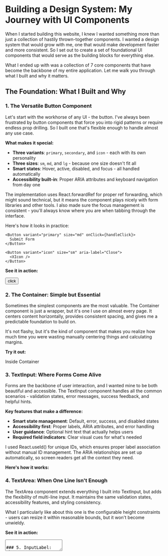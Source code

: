 

# Building a Design System: My Journey with UI Components

When I started building this website, I knew I wanted something more than just a collection of hastily thrown-together components. I wanted a design system that would grow with me, one that would make development faster and more consistent. So I set out to create a set of foundational UI components that would serve as the building blocks for everything else.

What I ended up with was a collection of 7 core components that have become the backbone of my entire application. Let me walk you through what I built and why it matters.

## The Foundation: What I Built and Why

### 1. The Versatile Button Component

Let's start with the workhorse of any UI - the button. I've always been frustrated by button components that force you into rigid patterns or require endless prop drilling. So I built one that's flexible enough to handle almost any use case.

**What makes it special:**

- **Three variants**: `primary`, `secondary`, and `icon` - each with its own personality
- **Three sizes**: `sm`, `md`, and `lg` - because one size doesn't fit all
- **Smart states**: Hover, active, disabled, and focus - all handled automatically
- **Accessibility built-in**: Proper ARIA attributes and keyboard navigation from day one

The implementation uses React.forwardRef for proper ref forwarding, which might sound technical, but it means the component plays nicely with form libraries and other tools. I also made sure the focus management is consistent - you'll always know where you are when tabbing through the interface.

Here's how it looks in practice:

```tsx
<Button variant="primary" size="md" onClick={handleClick}>
  Submit Form
</Button>

<Button variant="icon" size="sm" aria-label="Close">
  <XIcon />
</Button>
```

**See it in action:**

<Button variant='primary'>click</Button>

### 2. The Container: Simple but Essential

Sometimes the simplest components are the most valuable. The Container component is just a wrapper, but it's one I use on almost every page. It centers content horizontally, provides consistent spacing, and gives me a predictable foundation to build on.

It's not flashy, but it's the kind of component that makes you realize how much time you were wasting manually centering things and calculating margins.

**Try it out:**

<Container>
  <p>Inside Container</p>
</Container>

### 3. TextInput: Where Forms Come Alive

Forms are the backbone of user interaction, and I wanted mine to be both beautiful and accessible. The TextInput component handles all the common scenarios - validation states, error messages, success feedback, and helpful hints.

**Key features that make a difference:**

- **Smart state management**: Default, error, success, and disabled states
- **Accessibility first**: Proper labels, ARIA attributes, and error handling
- **User guidance**: Optional hint text that actually helps users
- **Required field indicators**: Clear visual cues for what's needed

I used React.useId() for unique IDs, which ensures proper label association without manual ID management. The ARIA relationships are set up automatically, so screen readers get all the context they need.

**Here's how it works:**

<TextInput
  label='Email Address'
  name='email'
  type='email'
  error='Please enter a valid email address'
  hint="We'll never share your email"
/>

### 4. TextArea: When One Line Isn't Enough

The TextArea component extends everything I built into TextInput, but adds the flexibility of multi-line input. It maintains the same validation states, accessibility features, and styling consistency.

What I particularly like about this one is the configurable height constraints - users can resize it within reasonable bounds, but it won't become unwieldy.

**See it in action:**

<TextArea
  label='Message'
  name='message'
  placeholder='Enter your message here...'
  minrows={3}
  maxrows={10}
/>

### 5. InputLabel: The Unsung Hero

Labels might seem simple, but they're crucial for accessibility. My InputLabel component handles the proper HTML association, required field indicators, and consistent typography. The red asterisk for required fields is a small detail, but it makes a big difference in user experience.

**Example:**

<InputLabel inputId='email-field' label='Email Address' required={true} />

### 6. InputFeedback: Giving Users a Voice

Validation messages need to be more than just text. The InputFeedback component provides proper ARIA roles, live regions for screen readers, and visual distinction between different types of feedback.

**Error feedback example:**

<InputFeedback
  inputId='email-field'
  message='Please enter a valid email address'
  type='error'
/>

### 7. LinkHint: The Small Touch

Sometimes it's the little things that matter. The LinkHint component is just an arrow icon, but it provides a clear visual cue that a link goes to an external site. It uses Lucide React icons for consistency and maintains proper sizing and alignment.

**External link example:**

<a href={EXAMPLE_URL} className='flex items-center'>
  Visit External Site
  <LinkHint />
</a>

## The Philosophy Behind the System

### Accessibility Isn't Optional

Every component I built starts with accessibility considerations. Proper ARIA attributes, keyboard navigation support, screen reader compatibility - these aren't afterthoughts, they're the foundation. I've learned that accessible components are often better components for everyone, not just users with disabilities.

### Consistency Breeds Confidence

Using Tailwind CSS for styling gives me a consistent design language. The neutral color palette with blue accents creates a professional look that's easy on the eyes. More importantly, it means I don't have to think about spacing, typography, or color choices - the system handles that for me.

### Type Safety Saves Time

Full TypeScript support might seem like overkill for UI components, but it's saved me countless hours of debugging. Proper prop interfaces, generic type support, and strict type checking mean I catch errors at compile time rather than runtime.

### Reusability Through Design

These components are designed to be modular and composable. They're configurable through props, extensible through className overrides, and consistent across the application. When I need a new feature, I can often build it by combining existing components rather than starting from scratch.

## Lessons Learned and Best Practices

Through building this system, I've developed some strong opinions about what makes good UI components:

1. **Always use labels** - It's not optional, it's essential for accessibility
2. **Meaningful error messages** - Users need to understand what went wrong and how to fix it
3. **ARIA attributes matter** - They're not just for compliance, they're for usability
4. **Test keyboard navigation** - If you can't use it with a keyboard, it's broken
5. **Consistent spacing** - The design system should handle this, not individual components
6. **Semantic HTML** - Use the right elements for the right purposes

## What's Next?

This is just the beginning. I'm already thinking about:

- **Dark mode support** - Because users deserve choice
- **Animation libraries** - Subtle motion can make interfaces feel alive
- **More input types** - Select dropdowns, checkboxes, radio buttons
- **Form validation integration** - Better error handling and user feedback
- **Storybook documentation** - Interactive component playgrounds
- **Unit test coverage** - Because reliable components need reliable tests

## Wrapping Up

Building this design system has been one of the most rewarding parts of developing this website. What started as a way to avoid repeating myself has become a foundation that makes every new feature easier to build.

The key insight? Good components aren't just about code reuse - they're about creating a consistent, accessible, and maintainable user experience. When users interact with your interface, they shouldn't be able to tell that different parts were built at different times or by different people. It should feel cohesive and intentional.

These 7 components might seem simple, but they've transformed how I think about building interfaces. They've taught me that the best design systems are the ones that get out of your way and let you focus on what actually matters - creating great user experiences.

If you're building your own design system, start small, focus on accessibility, and don't be afraid to iterate. The components you build today will shape the applications you build tomorrow.
